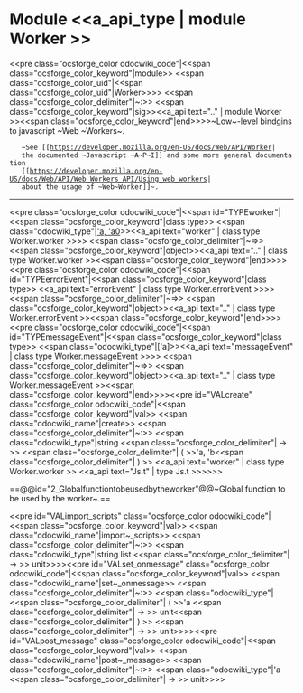 =Module <<a_api_type | module Worker >> =
<<pre class="ocsforge_color odocwiki_code"|<<span class="ocsforge_color_keyword"|module>> <<span class="ocsforge_color_uid"|<<span class="ocsforge_color_uid"|Worker>>>> <<span class="ocsforge_color_delimiter"|~:>> <<span class="ocsforge_color_keyword"|sig>><<a_api text=".." | module Worker >><<span class="ocsforge_color_keyword"|end>>>>~Low~-level bindgins to javascript ~Web ~Workers~.


    ~See [[https://developer.mozilla.org/en-US/docs/Web/API/Worker|
    the documented ~Javascript ~A~P~I]] and some more general documentation
    [[https://developer.mozilla.org/en-US/docs/Web/API/Web_Workers_API/Using_web_workers|
    about the usage of ~Web~Worker]]~.

----
<<pre class="ocsforge_color odocwiki_code"|<<span id="TYPEworker"|<<span class="ocsforge_color_keyword"|class type>> <<span class="odocwiki_type"|[['a, 'a0]]>><<a_api text="worker" | class type Worker.worker >>>> <<span class="ocsforge_color_delimiter"|~=>> <<span class="ocsforge_color_keyword"|object>><<a_api text=".." | class type Worker.worker >><<span class="ocsforge_color_keyword"|end>>>><<pre class="ocsforge_color odocwiki_code"|<<span id="TYPEerrorEvent"|<<span class="ocsforge_color_keyword"|class type>> <<a_api text="errorEvent" | class type Worker.errorEvent >>>> <<span class="ocsforge_color_delimiter"|~=>> <<span class="ocsforge_color_keyword"|object>><<a_api text=".." | class type Worker.errorEvent >><<span class="ocsforge_color_keyword"|end>>>><<pre class="ocsforge_color odocwiki_code"|<<span id="TYPEmessageEvent"|<<span class="ocsforge_color_keyword"|class type>> <<span class="odocwiki_type"|['a]>><<a_api text="messageEvent" | class type Worker.messageEvent >>>> <<span class="ocsforge_color_delimiter"|~=>> <<span class="ocsforge_color_keyword"|object>><<a_api text=".." | class type Worker.messageEvent >><<span class="ocsforge_color_keyword"|end>>>><<pre id="VALcreate" class="ocsforge_color odocwiki_code"|<<span class="ocsforge_color_keyword"|val>> <<span class="odocwiki_name"|create>> <<span class="ocsforge_color_delimiter"|~:>> <<span class="odocwiki_type"|string <<span class="ocsforge_color_delimiter"| -> >> <<span class="ocsforge_color_delimiter"| ( >>'a, 'b<<span class="ocsforge_color_delimiter"| ) >> <<a_api text="worker" | class type Worker.worker >> <<a_api text="Js.t" | type Js.t >>>>>>

==@@id="2_Globalfunctiontobeusedbytheworker"@@~Global function to be used by the worker~.==

<<pre id="VALimport_scripts" class="ocsforge_color odocwiki_code"|<<span class="ocsforge_color_keyword"|val>> <<span class="odocwiki_name"|import~_scripts>> <<span class="ocsforge_color_delimiter"|~:>> <<span class="odocwiki_type"|string list <<span class="ocsforge_color_delimiter"| -> >> unit>>>><<pre id="VALset_onmessage" class="ocsforge_color odocwiki_code"|<<span class="ocsforge_color_keyword"|val>> <<span class="odocwiki_name"|set~_onmessage>> <<span class="ocsforge_color_delimiter"|~:>> <<span class="odocwiki_type"|<<span class="ocsforge_color_delimiter"| ( >>'a <<span class="ocsforge_color_delimiter"| -> >> unit<<span class="ocsforge_color_delimiter"| ) >> <<span class="ocsforge_color_delimiter"| -> >> unit>>>><<pre id="VALpost_message" class="ocsforge_color odocwiki_code"|<<span class="ocsforge_color_keyword"|val>> <<span class="odocwiki_name"|post~_message>> <<span class="ocsforge_color_delimiter"|~:>> <<span class="odocwiki_type"|'a <<span class="ocsforge_color_delimiter"| -> >> unit>>>>